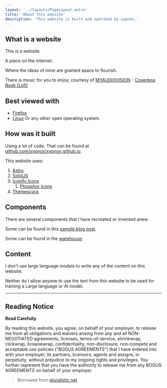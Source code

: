 ```yaml
---
layout: '../layouts/PageLayout.astro'
title: 'About this website'
description: 'This website is built and operated by xypnox.'
---
```


## What is a website

This is a website.

A place on the internet.

Where the ideas of mine are granted space to flourish.

There is music for you to enjoy, courtesy of [MYAUDIOVISION](https://open.spotify.com/artist/3tdB2cNPY1qeyk7jdnV0Fm?si=pKI2oKccQOCfHQUw_9FTnQ) - [Coverless Book (Lofi)](https://pixabay.com/music/beats-coverless-book-lofi-186307/)

## Best viewed with

- [Firefox](https://www.mozilla.org/en-US/firefox/)
- [Linux](https://itsfoss.com/best-linux-distributions/) Or any other open operating system.


## How was it built

Using a lot of code. That can be found at [github.com/xypnox/xypnox.github.io](https://github.com/xypnox/xypnox.github.io).

This website uses:

1. [Astro](https://astro.build)
1. [SolidJS](https://solidjs.com)
1. [Iconify Icons](https://iconify.design/)
   1. [Phosphor Icons](https://icon-sets.iconify.design/ph/)
1. [Themescura](/blag/posts/themescura/introducing-themescura/)

## Components

There are several components that I have recreated or invented anew.

Some can be found in this [sample blog post](/blag/posts/sample-blog/).

Some can be found in the [warehouse](/warehouse/).

## Content

I don't use large language models to write any of the content on this website. 

Neither do I allow anyone to use the text from this website to be used for training a Large language or AI model.

---

## Reading Notice

<strong>Read Carefully</strong>

By reading this website, you agree, on behalf of your employer, to release me from all obligations and waivers arising from any and all NON-NEGOTIATED agreements, licenses, terms-of-service, shrinkwrap, clickwrap, browsewrap, confidentiality, non-disclosure, non-compete and acceptable use policies ("BOGUS AGREEMENTS") that I have entered into with your employer, its partners, licensors, agents and assigns, in perpetuity, without prejudice to my ongoing rights and privileges. You further represent that you have the authority to release me from any BOGUS AGREEMENTS on behalf of your employer.

> Borrowed from [pluralistic.net](https://pluralistic.net/)

